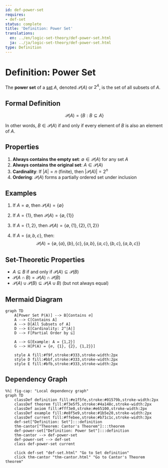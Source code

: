 ```yaml
---
id: def-power-set
requires:
- def-set
status: complete
title: 'Definition: Power Set'
translations:
  en: ../en/logic-set-theory/def-power-set.html
  ja: ../ja/logic-set-theory/def-power-set.html
type: Definition
---
```


# Definition: Power Set {#def-power-set}

The **power set** of a [set](def-set.qmd) $A$, denoted $\mathcal{P}(A)$ or $2^A$, is the set of all subsets of $A$.

## Formal Definition

$$\mathcal{P}(A) = \{B : B \subseteq A\}$$

In other words, $B \in \mathcal{P}(A)$ if and only if every element of $B$ is also an element of $A$.

## Properties

1. **Always contains the empty set**: $\emptyset \in \mathcal{P}(A)$ for any set $A$
2. **Always contains the original set**: $A \in \mathcal{P}(A)$
3. **Cardinality**: If $|A| = n$ (finite), then $|\mathcal{P}(A)| = 2^n$
4. **Ordering**: $\mathcal{P}(A)$ forms a partially ordered set under inclusion

## Examples

1. If $A = \emptyset$, then $\mathcal{P}(A) = \{\emptyset\}$

2. If $A = \{1\}$, then $\mathcal{P}(A) = \{\emptyset, \{1\}\}$

3. If $A = \{1, 2\}$, then $\mathcal{P}(A) = \{\emptyset, \{1\}, \{2\}, \{1, 2\}\}$

4. If $A = \{a, b, c\}$, then:
   $$\mathcal{P}(A) = \{\emptyset, \{a\}, \{b\}, \{c\}, \{a,b\}, \{a,c\}, \{b,c\}, \{a,b,c\}\}$$

## Set-Theoretic Properties

- $A \subseteq B$ if and only if $\mathcal{P}(A) \subseteq \mathcal{P}(B)$
- $\mathcal{P}(A \cap B) = \mathcal{P}(A) \cap \mathcal{P}(B)$
- $\mathcal{P}(A) \cup \mathcal{P}(B) \subseteq \mathcal{P}(A \cup B)$ (but not always equal)

## Mermaid Diagram

```mermaid
graph TD
    A[Power Set P(A)] --> B[Contains ∅]
    A --> C[Contains A]
    A --> D[All Subsets of A]
    D --> E[Cardinality: 2^|A|]
    D --> F[Partial Order by ⊆]

    A --> G[Example: A = {1,2}]
    G --> H[P(A) = {∅, {1}, {2}, {1,2}}]

    style A fill:#f9f,stroke:#333,stroke-width:2px
    style D fill:#bbf,stroke:#333,stroke-width:2px
    style E fill:#bfb,stroke:#333,stroke-width:2px
```

## Dependency Graph

```mermaid
%%| fig-cap: "Local dependency graph"
graph TD
    classDef definition fill:#e1f5fe,stroke:#01579b,stroke-width:2px
    classDef theorem fill:#f3e5f5,stroke:#4a148c,stroke-width:2px
    classDef axiom fill:#fff3e0,stroke:#e65100,stroke-width:2px
    classDef example fill:#e8f5e9,stroke:#1b5e20,stroke-width:2px
    classDef current fill:#ffebee,stroke:#b71c1c,stroke-width:3px
    def-set["Definition: Set"]:::definition
    thm-cantor["Theorem: Cantor's Theorem"]:::theorem
    def-power-set["Definition: Power Set"]:::definition
    thm-cantor --> def-power-set
    def-power-set --> def-set
    class def-power-set current

    click def-set "def-set.html" "Go to Set definition"
    click thm-cantor "thm-cantor.html" "Go to Cantor's Theorem theorem"
```
